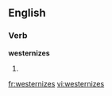 
==English==

===Verb===
'''westernizes'''

# {{third-person singular of|[[westernize]]}}

[[fr:westernizes]]
[[vi:westernizes]]